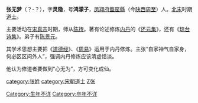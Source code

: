 '''张无梦'''（？-？），字'''灵隐'''，号'''鸿濛子'''，[[凤翔府|凤翔府]][[盩厔縣|盩厔縣]]（今[[陕西|陕西]][[周至|周至]]）人。[[北宋|北宋]]时期[[道士|道士]]。

主要活动在[[宋真宗|宋真宗]]时期，师从[[陈抟|陈抟]]。著有论述修炼[[内丹|内丹]]的《[[还元集|还元集]]》，还有《[[琼台诗集|琼台诗集]]》。弟子有[[陳景元_(北宋)|陈景元]]。

其学术思想主要把《[[道德经|道德经]]》、《[[周易|周易]]》运用于内丹修炼。主张“自家神气自家身，何必区区问外人”，强调内丹修炼应该清虚恬淡。

他认为修道者要做到“心无为”，方可变化成仙。

[[category:张姓|category:张姓]]
[[category:宋朝道士|category:宋朝道士]]
[[category:周至人|Z张]]
[[Category:生年不详|Category:生年不详]]
[[Category:卒年不详|Category:卒年不详]]